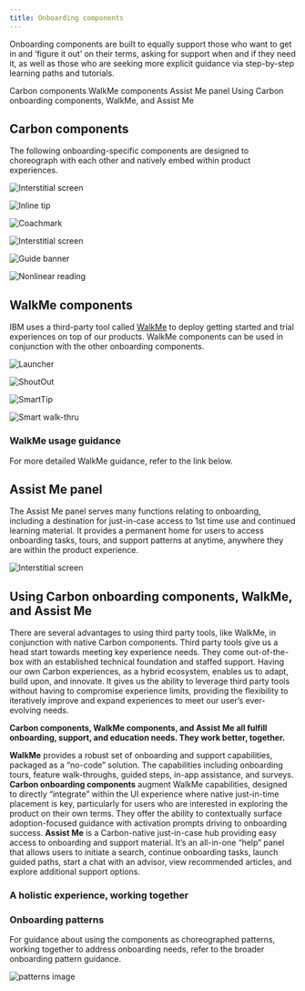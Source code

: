 ```yaml
---
title: Onboarding components
---
```


<PageDescription>

Onboarding components are built to equally support those who want to get in and ‘figure it out’ on their terms, asking for support when and if they need it, as well as those who are seeking more explicit guidance via step-by-step learning paths and tutorials. 

</PageDescription>

<AnchorLinks>
   <AnchorLink>Carbon components</AnchorLink>
   <AnchorLink>WalkMe components</AnchorLink>
   <AnchorLink>Assist Me panel</AnchorLink>
   <AnchorLink>Using Carbon onboarding components, WalkMe, and Assist Me</AnchorLink>
</AnchorLinks>

## Carbon components

The following onboarding-specific components are designed to choreograph with each other and natively embed within product experiences.

<Row className="image-card-group">

<Column colMd={3} colLg={3} noGutterSm>

<ImageCard 
sub-title="Checklist"
sub-titleColor="dark"
hoverColor="dark"
href="/components/onboarding/checklist/usage">

![Interstitial screen](images/checklist-thumb.png)

</ImageCard>

<ImageCard
sub-title="Inline tip"
sub-titleColor="dark"
hoverColor="dark"
href="/components/onboarding/inline-tip/usage">

![Inline tip](images/inline-tip-thumb.png)

</ImageCard>

</Column>

<Column colMd={3} colLg={3} noGutterSm>

<ImageCard 
sub-title="Coachmark"
sub-titleColor="dark"
hoverColor="dark"
href="/components/onboarding/coachmark/usage">

![Coachmark](images/coachmark-thumb.png)

</ImageCard>

<ImageCard 
sub-title="Interstitial"
sub-titleColor="dark"
hoverColor="dark"
href="/components/onboarding/interstitial/usage">

![Interstitial screen](images/interstitial-thumb.png)

</ImageCard>

</Column>

<Column colMd={3} colLg={3} noGutterSm>

<ImageCard
sub-title="Guide banner"
sub-titleColor="dark"
hoverColor="dark"
href="/components/onboarding/guide-banner/usage">

![Guide banner](images/guide-banner-thumb.png)

</ImageCard>

<ImageCard
sub-title="Nonlinear reading"
sub-titleColor="dark"
hoverColor="dark"
href="/components/onboarding/nonlinear-reading/usage">

![Nonlinear reading](images/nonlinear-reading-thumb.png)

</ImageCard>

</Column>

</Row>


## WalkMe components

IBM uses a third-party tool called [WalkMe](https://www.walkme.com/) to deploy getting started and trial experiences on top of our products. WalkMe components can be used in conjunction with the other onboarding components.

<Row className="image-card-group">

<Column colMd={3} colLg={3} noGutterSm>

<ImageCard 
sub-title="Launcher"
sub-titleColor="dark"
hoverColor="dark"
href="/components/onboarding/launcher/usage">

![Launcher](images/launcher-thumb.png)

</ImageCard>

<ImageCard
sub-title="ShoutOut"
sub-titleColor="dark"
hoverColor="dark"
href="/components/onboarding/shoutout/usage">

![ShoutOut](images/shoutout-thumb.png)

</ImageCard>

</Column>

<Column colMd={3} colLg={3} noGutterSm>

<ImageCard 
sub-title="SmartTip"
sub-titleColor="dark"
hoverColor="dark"
href="/components/onboarding/smarttip/usage">

![SmartTip](images/smarttip-thumb.png)

</ImageCard>

<ImageCard 
sub-title="Smart walk-thru"
sub-titleColor="dark"
hoverColor="dark"
href="/components/onboarding/smart-walk-thru/usage">

![Smart walk-thru](images/smart-walk-thru-thumb.png)

</ImageCard>

</Column>

</Row>

### WalkMe usage guidance

For more detailed WalkMe guidance, refer to the link below.

<CardGroup>
  <MiniCard
    title="WalkMe overview"
    href="/components/onboarding/walkme-guide/main/overview"
    actionIcon="arrowRight"
  />
</CardGroup>

## Assist Me panel

The Assist Me panel serves many functions relating to onboarding, including a destination for just-in-case access to 1st time use and continued learning material. It provides a permanent home for users to access onboarding tasks, tours, and support patterns at anytime, anywhere they are within the product experience.

<Row className="image-card-group">

<Column colMd={3} colLg={3} noGutterSm>

<ImageCard 
sub-title="Assist Me"
sub-titleColor="dark"
hoverColor="dark"
href="/components/onboarding/assistance-panel/usage">

![Interstitial screen](images/assistme-thumb.png)

</ImageCard>

</Column>

</Row>

## Using Carbon onboarding components, WalkMe, and Assist Me

There are several advantages to using third party tools, like WalkMe, in conjunction with native Carbon components. Third party tools give us a head start towards meeting key experience needs. They come out-of-the-box with an established technical foundation and staffed support. Having our own Carbon experiences, as a hybrid ecosystem, enables us to adapt, build upon, and innovate. It gives us the ability to leverage third party tools without having to compromise experience limits, providing the flexibility to iteratively improve and expand experiences to meet our user’s ever-evolving needs.

**Carbon components, WalkMe components, and Assist Me all fulfill onboarding, support, and education needs. They work better, together.**

**WalkMe** provides a robust set of onboarding and support capabilities, packaged as a “no-code” solution. The capabilities including onboarding tours, feature walk-throughs, guided steps, in-app assistance, and surveys. **Carbon onboarding components** augment WalkMe capabilities, designed to directly “integrate” within the UI experience where native just-in-time placement is key, particularly for users who are interested in exploring the product on their own terms. They offer the ability to contextually surface adoption-focused guidance with activation prompts driving to onboarding success. **Assist Me** is a Carbon-native just-in-case hub providing easy access to onboarding and support material. It’s an all-in-one “help” panel that allows users to initiate a search, continue onboarding tasks, launch guided paths, start a chat with an advisor, view recommended articles, and explore additional support options.

### A holistic experience, working together

<Row className="resource-card-group">
  <Column colMd={4} colLg={4} noGutterSm>
    <ResourceCard
      subTitle="Experience ecosystem diagram"
      actionIcon="launch"
      aspectRatio="2:1"
      href="https://ibm.box.com/s/dsrz6pkabrkeu0hhmnc19m80tti1w1hm">

  </ResourceCard>
  </Column>
  <Column colMd={4} colLg={4} noGutterSm>
    <ResourceCard
      subTitle="Experience ecosystem deck"
      actionIcon="launch"
      aspectRatio="2:1"
      href="https://ibm.box.com/s/kosh03v5c2iy19664e792mssmjw1m377">

  </ResourceCard>
  </Column>
</Row>


### Onboarding patterns

For guidance about using the components as choreographed patterns, working together to address onboarding needs, refer to the broader onboarding pattern guidance.

<FeatureCard
  title="Onboarding patterns"
  actionIcon="arrowRight"
  href="/patterns/onboarding/overview"
  color="light">

![patterns image](images/patterns-cover.png)

</FeatureCard>